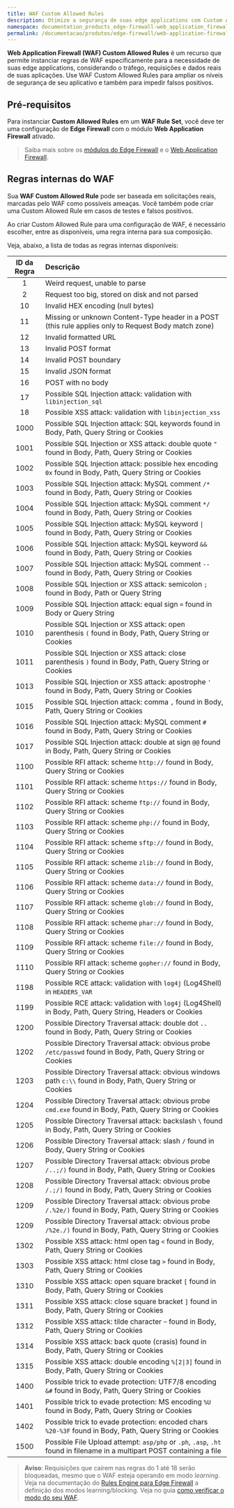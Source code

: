 ```yaml
---
title: WAF Custom Allowed Rules
description: Otimize a segurança de suas edge applications com Custom Allowed Rules para WAF.
namespace: documentation_products_edge-firewall-web_application_firewall_custom_allowed_rules
permalink: /documentacao/produtos/edge-firewall/web-application-firewall/custom-allowed-rules/
---
```


**Web Application Firewall (WAF) Custom Allowed Rules** é um recurso que permite instanciar regras de WAF especificamente para a necessidade de suas edge applications, considerando o tráfego, requisições e dados reais de suas aplicações. Use WAF Custom Allowed Rules para ampliar os níveis de segurança de seu aplicativo e também para impedir falsos positivos. 

## Pré-requisitos

Para instanciar **Custom Allowed Rules** em um **WAF Rule Set**, você deve ter uma configuração de **Edge Firewall** com o módulo **Web Application Firewall** ativado.

> Saiba mais sobre os [módulos do Edge Firewall](/pt-br/documentacao/produtos/edge-firewall/) e o [Web Application Firewall](/pt-br/documentacao/produtos/edge-firewall/web-application-firewall/).

## Regras internas do WAF

Sua **WAF Custom Allowed Rule** pode ser baseada em solicitações reais, marcadas pelo WAF como possíveis ameaças. Você também pode criar uma Custom Allowed Rule em casos de testes e falsos positivos.

Ao criar Custom Allowed Rule para uma configuração de WAF, é necessário escolher, entre as disponíveis, uma regra interna para sua composição.

Veja, abaixo, a lista de todas as regras internas disponíveis:

| ID da Regra | Descrição                                                                                                                             |
|:-------:|:------------------------------------------------------------------------------------------------------------------------------------------|
| 1       | Weird request, unable to parse                                                                                                            |
| 2       | Request too big, stored on disk and not parsed                                                                                            |
| 10      | Invalid HEX encoding (null bytes)                                                                                                         |
| 11      | Missing or unknown Content-Type header in a POST (this rule applies only to Request Body match zone)                                      |
| 12      | Invalid formatted URL                                                                                                                     |
| 13      | Invalid POST format                                                                                                                       |
| 14      | Invalid POST boundary                                                                                                                     |
| 15      | Invalid JSON format                                                                                                                       |
| 16      | POST with no body                                                                                                                         |
| 17      | Possible SQL Injection attack: validation with `libinjection_sql`                                                                         |
| 18      | Possible XSS attack: validation with `libinjection_xss`                                                                                   |
| 1000    | Possible SQL Injection attack: SQL keywords found in Body, Path, Query String or Cookies                                                  |
| 1001    | Possible SQL Injection or XSS attack: double quote `"` found in Body, Path, Query String or Cookies                                       |
| 1002    | Possible SQL Injection attack: possible hex encoding `0x` found in Body, Path, Query String or Cookies                                    |
| 1003    | Possible SQL Injection attack: MySQL comment `/*` found in Body, Path, Query String or Cookies                                            |
| 1004    | Possible SQL Injection attack: MySQL comment `*/` found in Body, Path, Query String or Cookies                                            |
| 1005    | Possible SQL Injection attack: MySQL keyword `\|` found in Body, Path, Query String or Cookies                                            |
| 1006    | Possible SQL Injection attack: MySQL keyword `&&` found in Body, Path, Query String or Cookies                                            |
| 1007    | Possible SQL Injection attack: MySQL comment `--` found in Body, Path, Query String or Cookies                                            |
| 1008    | Possible SQL Injection or XSS attack: semicolon `;` found in Body, Path or Query String                                                   |
| 1009    | Possible SQL Injection attack: equal sign `=` found in Body or Query String                                                               |
| 1010    | Possible SQL Injection or XSS attack: open parenthesis `(` found in Body, Path, Query String or Cookies                                   |
| 1011    | Possible SQL Injection or XSS attack: close parenthesis `)` found in Body, Path, Query String or Cookies                                  |
| 1013    | Possible SQL Injection or XSS attack: apostrophe `'` found in Body, Path, Query String or Cookies                                         |
| 1015    | Possible SQL Injection attack: comma `,` found in Body, Path, Query String or Cookies                                                     |
| 1016    | Possible SQL Injection attack: MySQL comment `#` found in Body, Path, Query String or Cookies                                             |
| 1017    | Possible SQL Injection attack: double at sign `@@` found in Body, Path, Query String or Cookies                                           |
| 1100    | Possible RFI attack: scheme `http://` found in Body, Query String or Cookies                                                              |
| 1101    | Possible RFI attack: scheme `https://` found in Body, Query String or Cookies                                                             |
| 1102    | Possible RFI attack: scheme `ftp://` found in Body, Query String or Cookies                                                               |
| 1103    | Possible RFI attack: scheme `php://` found in Body, Query String or Cookies                                                               |
| 1104    | Possible RFI attack: scheme `sftp://` found in Body, Query String or Cookies                                                              |
| 1105    | Possible RFI attack: scheme `zlib://` found in Body, Query String or Cookies                                                              |
| 1106    | Possible RFI attack: scheme `data://` found in Body, Query String or Cookies                                                              |
| 1107    | Possible RFI attack: scheme `glob://` found in Body, Query String or Cookies                                                              |
| 1108    | Possible RFI attack: scheme `phar://` found in Body, Query String or Cookies                                                              |
| 1109    | Possible RFI attack: scheme `file://` found in Body, Query String or Cookies                                                              |
| 1110    | Possible RFI attack: scheme `gopher://` found in Body, Query String or Cookies                                                            |
| 1198    | Possible RCE attack: validation with `log4j` (Log4Shell) in `HEADERS_VAR`                                                                 |
| 1199    | Possible RCE attack: validation with `log4j` (Log4Shell) in Body, Path, Query String, Headers or Cookies                                  |
| 1200    | Possible Directory Traversal attack: double dot `..` found in Body, Path, Query String or Cookies                                         |
| 1202    | Possible Directory Traversal attack: obvious probe `/etc/passwd` found in Body, Path, Query String or Cookies                             |
| 1203    | Possible Directory Traversal attack: obvious windows path `c:\\` found in Body, Path, Query String or Cookies                             |
| 1204    | Possible Directory Traversal attack: obvious probe `cmd.exe` found in Body, Path, Query String or Cookies                                 |
| 1205    | Possible Directory Traversal attack: backslash `\` found in Body, Path, Query String or Cookies                                           |
| 1206    | Possible Directory Traversal attack: slash `/` found in Body, Query String or Cookies                                                     |
| 1207    | Possible Directory Traversal attack: obvious probe `/..;/)` found in Body, Path, Query String or Cookies                                  |
| 1208    | Possible Directory Traversal attack: obvious probe `/.;/)` found in Body, Path, Query String or Cookies                                   |
| 1209    | Possible Directory Traversal attack: obvious probe `/.%2e/)` found in Body, Path, Query String or Cookies                                 |
| 1209    | Possible Directory Traversal attack: obvious probe `/%2e./)` found in Body, Path, Query String or Cookies                                 |
| 1302    | Possible XSS attack: html open tag `<` found in Body, Path, Query String or Cookies                                                       |
| 1303    | Possible XSS attack: html close tag `>` found in Body, Path, Query String or Cookies                                                      |
| 1310    | Possible XSS attack: open square bracket `[` found in Body, Path, Query String or Cookies                                                 |
| 1311    | Possible XSS attack: close square bracket `]` found in Body, Path, Query String or Cookies                                                |
| 1312    | Possible XSS attack: tilde character `~` found in Body, Path, Query String or Cookies                                                     |
| 1314    | Possible XSS attack: back quote (crasis) found in Body, Path, Query String or Cookies                                                     |
| 1315    | Possible XSS attack: double encoding `%[2\|3]` found in Body, Path, Query String or Cookies                                                |
| 1400    | Possible trick to evade protection: UTF7/8 encoding `&#` found in Body, Path, Query String or Cookies                                     |
| 1401    | Possible trick to evade protection: MS encoding `%U` found in Body, Path, Query String or Cookies                                         |
| 1402    | Possible trick to evade protection: encoded chars `%20-%3F` found in Body, Path, Query String or Cookies                                  |
| 1500    | Possible File Upload attempt: `asp/php` or `.ph`, `.asp`, `.ht` found in filename in a multipart POST containing a file                   |

> **Aviso**: Requisições que caírem nas regras do 1 até 18 serão bloqueadas, mesmo que o WAF esteja operando em modo *learning*. Veja na documentação do [Rules Engine para Edge Firewall](/pt-br/documentacao/produtos/edge-firewall/rules-engine/) a definição dos modos learning/blocking. Veja no guia [como verificar o modo do seu WAF](/pt-br/documentacao/produtos/guias/como-verificar-modo-do-seu-waf/).

